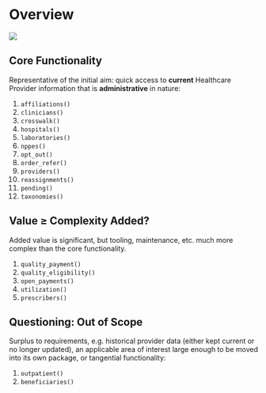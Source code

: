 # Overview {.unnumbered}

![](images/schema-diagram.svg){fig-align="center"}

## Core Functionality

Representative of the initial aim: quick access to **current** Healthcare Provider information that is **administrative** in nature:

1.  `affiliations()`
2.  `clinicians()`
3.  `crosswalk()`
4.  `hospitals()`
5.  `laboratories()`
6.  `nppes()`
7.  `opt_out()`
8.  `order_refer()`
9.  `providers()`
10. `reassignments()`
11. `pending()`
12. `taxonomies()`

## Value ≥ Complexity Added?

Added value is significant, but tooling, maintenance, etc. much more complex than the core functionality.

1.  `quality_payment()`
2.  `quality_eligibility()`
3.  `open_payments()`
4.  `utilization()`
5.  `prescribers()`

## Questioning: Out of Scope

Surplus to requirements, e.g. historical provider data (either kept current or no longer updated), an applicable area of interest large enough to be moved into its own package, or tangential functionality:

1.  `outpatient()`
2.  `beneficiaries()`
